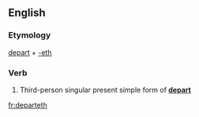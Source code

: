 ==English==

===Etymology===
[[depart]] + [[-eth]]

===Verb===
{{en-verb form}}

# {{context|archaic|lang=en}} Third-person singular present simple form of '''[[depart]]'''

[[fr:departeth]]